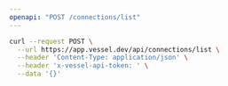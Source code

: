 ```yaml
---
openapi: "POST /connections/list"
---
```


<RequestExample>

```bash Request
curl --request POST \
  --url https://app.vessel.dev/api/connections/list \
  --header 'Content-Type: application/json' \
  --header 'x-vessel-api-token: ' \
  --data '{}'
```

</RequestExample>
